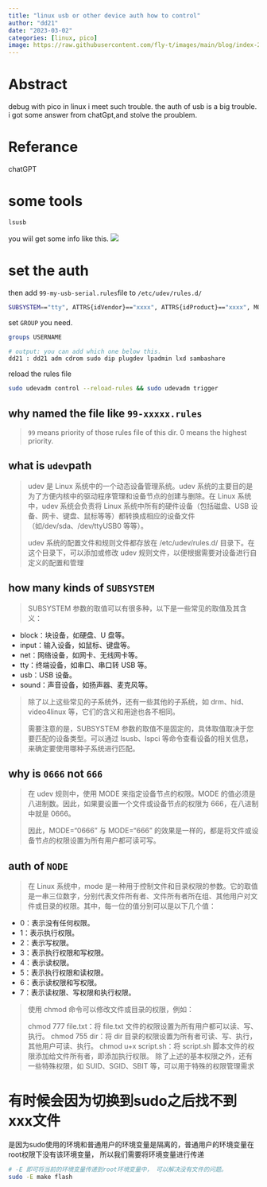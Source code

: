 ```yaml
---
title: "linux usb or other device auth how to control"
author: "dd21"
date: "2023-03-02"
categories: [linux, pico]
image: https://raw.githubusercontent.com/fly-t/images/main/blog/index-2023-03-02-10-26-38.png
---
```


# Abstract

debug with pico in linux i meet such trouble. the auth of usb is a big trouble.
i got some answer from chatGpt,and stolve the proublem.

# Referance

chatGPT

# some tools

```bash
lsusb
```

you wiil get some info like this.
![](https://raw.githubusercontent.com/fly-t/images/main/blog/index-2023-03-02-10-36-27.png)

# set the auth

then add `99-my-usb-serial.rules`file to `/etc/udev/rules.d/`

```bash
SUBSYSTEM=="tty", ATTRS{idVendor}=="xxxx", ATTRS{idProduct}=="xxxx", MODE="0666", GROUP="adm"
```

set `GROUP` you need.

```bash
groups USERNAME

# output: you can add which one below this.
dd21 : dd21 adm cdrom sudo dip plugdev lpadmin lxd sambashare
```

reload the rules file

```bash
sudo udevadm control --reload-rules && sudo udevadm trigger
```

## why named the file like `99-xxxxx.rules`

> `99` means priority of those rules file of this dir. 0 means the highest priority.

## what is `udev`path

> udev 是 Linux 系统中的一个动态设备管理系统。udev 系统的主要目的是为了方便内核中的驱动程序管理和设备节点的创建与删除。在 Linux 系统中，udev 系统会负责将 Linux 系统中所有的硬件设备（包括磁盘、USB 设备、网卡、键盘、鼠标等等）都转换成相应的设备文件（如/dev/sda、/dev/ttyUSB0 等等）。
>
> udev 系统的配置文件和规则文件都存放在 /etc/udev/rules.d/ 目录下。在这个目录下，可以添加或修改 udev 规则文件，以便根据需要对设备进行自定义的配置和管理

## how many kinds of `SUBSYSTEM`

> SUBSYSTEM 参数的取值可以有很多种，以下是一些常见的取值及其含义：

- block：块设备，如硬盘、U 盘等。
- input：输入设备，如鼠标、键盘等。
- net：网络设备，如网卡、无线网卡等。
- tty：终端设备，如串口、串口转 USB 等。
- usb：USB 设备。
- sound：声音设备，如扬声器、麦克风等。

> 除了以上这些常见的子系统外，还有一些其他的子系统，如 drm、hid、video4linux 等，它们的含义和用途也各不相同。
>
> 需要注意的是，SUBSYSTEM 参数的取值不是固定的，具体取值取决于您要匹配的设备类型。可以通过 lsusb、lspci 等命令查看设备的相关信息，来确定要使用哪种子系统进行匹配。

## why is `0666` not `666`

> 在 udev 规则中，使用 MODE 来指定设备节点的权限。MODE 的值必须是八进制数。因此，如果要设置一个文件或设备节点的权限为 666，在八进制中就是 0666。
>
> 因此，MODE="0666" 与 MODE="666" 的效果是一样的，都是将文件或设备节点的权限设置为所有用户都可读可写。

## auth of `NODE`

> 在 Linux 系统中，mode 是一种用于控制文件和目录权限的参数。它的取值是一串三位数字，分别代表文件所有者、文件所有者所在组、其他用户对文件或目录的权限。其中，每一位的值分别可以是以下几个值：

- 0：表示没有任何权限。
- 1：表示执行权限。
- 2：表示写权限。
- 3：表示执行权限和写权限。
- 4：表示读权限。
- 5：表示执行权限和读权限。
- 6：表示读权限和写权限。
- 7：表示读权限、写权限和执行权限。

> 使用 chmod 命令可以修改文件或目录的权限，例如：
>
> chmod 777 file.txt：将 file.txt 文件的权限设置为所有用户都可以读、写、执行。
> chmod 755 dir：将 dir 目录的权限设置为所有者可读、写、执行，其他用户可读、执行。
> chmod u+x script.sh：将 script.sh 脚本文件的权限添加给文件所有者，即添加执行权限。
> 除了上述的基本权限之外，还有一些特殊权限，如 SUID、SGID、SBIT 等，可以用于特殊的权限管理需求

# 有时候会因为切换到sudo之后找不到xxx文件
是因为sudo使用的环境和普通用户的环境变量是隔离的，普通用户的环境变量在root权限下没有该环境变量， 所以我们需要将环境变量进行传递

``` bash
# -E 即可将当前的环境变量传递到root环境变量中， 可以解决没有文件的问题。
sudo -E make flash
```